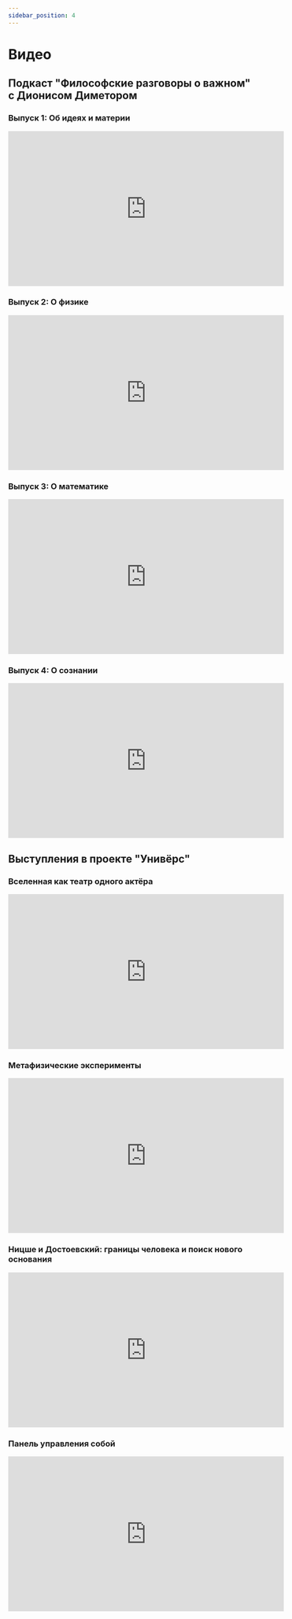 ```yaml
---
sidebar_position: 4
---
```


# Видео

## Подкаст "Философские разговоры о важном" с Дионисом Диметором

### Выпуск 1: Об идеях и материи

<iframe
  width="560"
  height="315"
  src="https://www.youtube.com/embed/kNGaajO98Og?si=CTPBfKTwbqcnEvzm"
  title="YouTube video player"
  frameborder="0"
  allow="accelerometer; autoplay; clipboard-write; encrypted-media; gyroscope; picture-in-picture; web-share"
  referrerpolicy="strict-origin-when-cross-origin"
  allowfullscreen
></iframe>

### Выпуск 2: О физике

<iframe
  width="560"
  height="315"
  src="https://www.youtube.com/embed/MRaIrrH7yTA?si=gMSZR9F2gTF8MMjR"
  title="YouTube video player"
  frameborder="0"
  allow="accelerometer; autoplay; clipboard-write; encrypted-media; gyroscope; picture-in-picture; web-share"
  referrerpolicy="strict-origin-when-cross-origin"
  allowfullscreen
></iframe>

### Выпуск 3: О математике

<iframe
  width="560"
  height="315"
  src="https://www.youtube.com/embed/o-6mEB7L7uA?si=Lzn9KzB-_1jWjkpY"
  title="YouTube video player"
  frameborder="0"
  allow="accelerometer; autoplay; clipboard-write; encrypted-media; gyroscope; picture-in-picture; web-share"
  referrerpolicy="strict-origin-when-cross-origin"
  allowfullscreen
></iframe>

### Выпуск 4: О сознании

<iframe
  width="560"
  height="315"
  src="https://www.youtube.com/embed/QbWVIxQ9Uhg?si=uJDyB_8KG2EuLcHI"
  title="YouTube video player"
  frameborder="0"
  allow="accelerometer; autoplay; clipboard-write; encrypted-media; gyroscope; picture-in-picture; web-share"
  referrerpolicy="strict-origin-when-cross-origin"
  allowfullscreen
></iframe>

## Выступления в проекте "Унивёрс"

### Вселенная как театр одного актёра

<iframe
  width="560"
  height="315"
  src="https://www.youtube.com/embed/I6rHVH5sf2I?si=33nEtfgUHvEnjbnA"
  title="YouTube video player"
  frameborder="0"
  allow="accelerometer; autoplay; clipboard-write; encrypted-media; gyroscope; picture-in-picture; web-share"
  referrerpolicy="strict-origin-when-cross-origin"
  allowfullscreen
></iframe>

### Метафизические эксперименты

<iframe
  width="560"
  height="315"
  src="https://www.youtube.com/embed/OTrEgJiJ7-8?si=0P6C-uWdOH9IsT93"
  title="YouTube video player"
  frameborder="0"
  allow="accelerometer; autoplay; clipboard-write; encrypted-media; gyroscope; picture-in-picture; web-share"
  referrerpolicy="strict-origin-when-cross-origin"
  allowfullscreen
></iframe>

### Ницше и Достоевский: границы человека и поиск нового основания

<iframe
  width="560"
  height="315"
  src="https://www.youtube.com/embed/Ew-MC-QWl_M?si=CBem9KvMRYCO8P8t"
  title="YouTube video player"
  frameborder="0"
  allow="accelerometer; autoplay; clipboard-write; encrypted-media; gyroscope; picture-in-picture; web-share"
  referrerpolicy="strict-origin-when-cross-origin"
  allowfullscreen
></iframe>

### Панель управления собой

<iframe
  width="560"
  height="315"
  src="https://www.youtube.com/embed/LZGZ2FE1-xg?si=Ul8G_x6JZUJ8ucqi"
  title="YouTube video player"
  frameborder="0"
  allow="accelerometer; autoplay; clipboard-write; encrypted-media; gyroscope; picture-in-picture; web-share"
  referrerpolicy="strict-origin-when-cross-origin"
  allowfullscreen
></iframe>
